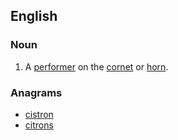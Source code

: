 ==English==

===Noun===
{{en-noun}}

# A [[performer]] on the [[cornet]] or [[horn]].
{{1913}}

===Anagrams===
* [[cistron#English|cistron]]
* [[citrons#English|citrons]]
